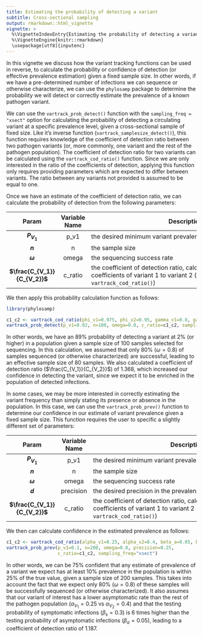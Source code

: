 ```yaml
---
title: Estimating the probability of detecting a variant
subtitle: Cross-sectional sampling
output: rmarkdown::html_vignette
vignette: >
  %\VignetteIndexEntry{Estimating the probability of detecting a variant (cross-sectional sampling)}
  %\VignetteEngine{knitr::rmarkdown}
  \usepackage[utf8]{inputenc}
---
```


In this vignette we discuss how the variant tracking functions can be used in reverse, to calculate the probability or confidence of detection (or effective prevalence estimation) given a fixed sample size. In other words, if we have a pre-determined number of infections we can sequence or otherwise characterize, we can use the `phylosamp` package to determine the probability we will detect or correctly estimate the prevalence of a known pathogen variant.

We can use the `vartrack_prob_detect()` function with the `sampling_freq = "xsect"` option for calculating the probability of detecting a circulating variant at a specific prevalence level, given a cross-sectional sample of fixed size. Like it's inverse function (`vartrack_samplesize_detect()`), this function  requires knowledge of the coefficient of detection ratio between two pathogen variants (or, more commonly, one variant and the rest of the pathogen population). The coefficient of detection ratio for two variants can be calculated using the `vartrack_cod_ratio()` function. Since we are only interested in the ratio of the coefficients of detection, applying this function only requires providing parameters which are expected to differ between variants. The ratio between any variants not provided is assumed to be equal to one.

Once we have an estimate of the coefficient of detection ratio, we can calculate the probability of detection from the following parameters:

| Param | Variable Name | <span style="display: inline-block; width:500px">Description</span> |
|:-----:|:-------------:|-------------|
|   **$P_{V_1}$**   |       p_v1       | the desired minimum variant prevalence to be able to detect           |
|   **$n$**   |       n       | the sample size           |
|   **$\omega$**   |       omega       | the sequencing success rate          |
|   **$\frac{C_{V_1}}{C_{V_2}}$**   |       c_ratio       | the coefficient of detection ratio, calculated as the ratio of the coefficients of variant 1 to variant 2 (can be calculated using `vartrack_cod_ratio()`)           |

We then apply this probability calculation function as follows:

```r
library(phylosamp)
```

```r

c1_c2 <- vartrack_cod_ratio(phi_v1=0.975, phi_v2=0.95, gamma_v1=0.8, gamma_v2=0.6)
vartrack_prob_detect(p_v1=0.02, n=100, omega=0.8, c_ratio=c1_c2, sampling_freq="xsect")

```

In other words, we have an 89% probability of detecting a variant at 2% (or higher) in a population given a sample size of 100 samples selected for sequencing. In this calculation, we assumed that only 80% ($\omega=0.8$) of samples sequenced (or otherwise characterized) are successful, leading to an effective sample size of 80 samples. We also calculated a coefficient of detection ratio ($\frac{C_{V_1}}{C_{V_2}}$) of 1.368, which increased our confidence in detecting the variant, since we expect it to be enriched in the population of detected infections.

In some cases, we may be more interested in correctly estimating the variant frequency than simply stating its presence or absence in the population. In this case, we can use the `vartrack_prob_prev()` function to determine our confidence in our estimate of variant prevalence given a fixed sample size. This function requires the user to specific a slightly different set of parameters:

| Param | Variable Name | <span style="display: inline-block; width:500px">Description</span> |
|:-----:|:-------------:|-------------|
|   **$P_{V_1}$**   |       p_v1       | the desired minimum variant prevalence          |
|   **$n$**   |       n       | the sample size           |
|   **$\omega$**   |       omega       | the sequencing success rate          |
|   **$d$**   |       precision       | the desired precision in the prevalence estimate           |
|   **$\frac{C_{V_1}}{C_{V_2}}$**   |       c_ratio       | the coefficient of detection ratio, calculated as the ratio of the coefficients of variant 1 to variant 2 (can be calculated using `vartrack_cod_ratio()`)           |

We then can calculate confidence in the estimated prevalence as follows:

```r

c1_c2 <- vartrack_cod_ratio(alpha_v1=0.25, alpha_v2=0.4, beta_a=0.05, beta_s=0.3)
vartrack_prob_prev(p_v1=0.1, n=200, omega=0.8, precision=0.25, 
                   c_ratio=c1_c2, sampling_freq="xsect")

```

In other words, we can be 75% confident that any estimate of prevalence of a variant we expect has at least 10% prevalence in the population is within 25% of the true value, given a sample size of 200 samples. This takes into account the fact that we expect only 80% ($\omega=0.8$) of these samples will be successfully sequenced (or otherwise characterized). It also assumes that our variant of interest has a lower asymptomatic rate than the rest of the pathogen population ($\alpha_{V_1}=0.25$ vs $\alpha_{V_2}=0.4$) and that the testing probability of symptomatic infections ($\beta_s=0.3$) is 6 times higher than the testing probability of asymptomatic infections ($\beta_a=0.05$), leading to a coefficient of detection ratio of 1.187.